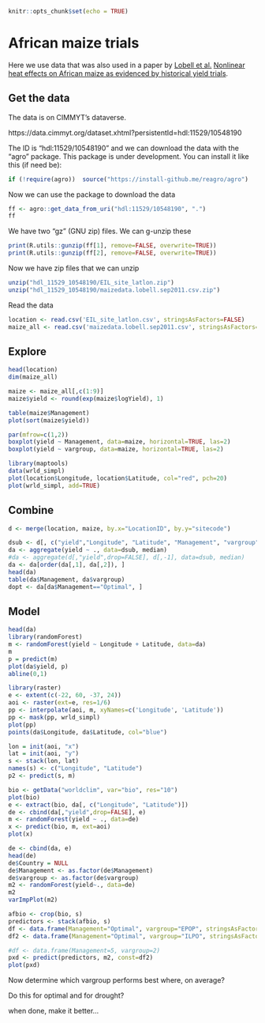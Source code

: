 
```r
knitr::opts_chunk$set(echo = TRUE)
```

# African maize trials

Here we use data that was also used in a paper by [Lobell et al.](https://www.nature.com/nclimate/) [Nonlinear heat effects on African maize as evidenced by historical yield trials](https://dx.doi.org/10.1038/NCLIMATE1043).

## Get the data

The data is on CIMMYT's dataverse. 

https://data.cimmyt.org/dataset.xhtml?persistentId=hdl:11529/10548190

The ID is "hdl:11529/10548190" and we can download the data with the "agro" package. This package is under development. You can install it like this (if need be):


```r
if (!require(agro))  source("https://install-github.me/reagro/agro")
```

Now we can use the package to download the data


```r
ff <- agro::get_data_from_uri("hdl:11529/10548190", ".")
ff
```

We have two "gz" (GNU zip) files. We can g-unzip these


```r
print(R.utils::gunzip(ff[1], remove=FALSE, overwrite=TRUE))
print(R.utils::gunzip(ff[2], remove=FALSE, overwrite=TRUE))
```

Now we have zip files that we can unzip

```r
unzip("hdl_11529_10548190/EIL_site_latlon.zip")
unzip("hdl_11529_10548190/maizedata.lobell.sep2011.csv.zip")
```

Read the data

```r
location <- read.csv('EIL_site_latlon.csv', stringsAsFactors=FALSE)
maize_all <- read.csv('maizedata.lobell.sep2011.csv', stringsAsFactors=FALSE)
```

## Explore 

```r
head(location)
dim(maize_all)
```

```r
maize <- maize_all[,c(1:9)]
maize$yield <- round(exp(maize$logYield), 1)

table(maize$Management)
plot(sort(maize$yield))
```


```r
par(mfrow=c(1,2))
boxplot(yield ~ Management, data=maize, horizontal=TRUE, las=2)
boxplot(yield ~ vargroup, data=maize, horizontal=TRUE, las=2)
```

```r
library(maptools)
data(wrld_simpl)
plot(location$Longitude, location$Latitude, col="red", pch=20)
plot(wrld_simpl, add=TRUE)
```

## Combine 

```r
d <- merge(location, maize, by.x="LocationID", by.y="sitecode")
```


```r
dsub <- d[, c("yield","Longitude", "Latitude", "Management", "vargroup", "Country" )]
da <- aggregate(yield ~ ., data=dsub, median)
#da <- aggregate(d[,"yield",drop=FALSE], d[,-1], data=dsub, median)
da <- da[order(da[,1], da[,2]), ]
head(da)
table(da$Management, da$vargroup)
dopt <- da[da$Management=="Optimal", ]
```

## Model

```r
head(da)
library(randomForest)
m <- randomForest(yield ~ Longitude + Latitude, data=da)
m
p = predict(m)
plot(da$yield, p)
abline(0,1)
```

```r
library(raster)
e <- extent(c(-22, 60, -37, 24))
aoi <- raster(ext=e, res=1/6)
pp <- interpolate(aoi, m, xyNames=c('Longitude', 'Latitude'))
pp <- mask(pp, wrld_simpl)
plot(pp)
points(da$Longitude, da$Latitude, col="blue")

lon = init(aoi, "x")
lat = init(aoi, "y")
s <- stack(lon, lat)
names(s) <- c("Longitude", "Latitude")
p2 <- predict(s, m)
```


```r
bio <- getData("worldclim", var="bio", res="10")
plot(bio)
e <- extract(bio, da[, c("Longitude", "Latitude")])
de <- cbind(da[,"yield",drop=FALSE], e)
m <- randomForest(yield ~ ., data=de)
x <- predict(bio, m, ext=aoi)
plot(x)
```

```r
de <- cbind(da, e)
head(de)
de$Country = NULL
de$Management <- as.factor(de$Management)
de$vargroup <- as.factor(de$vargroup)
m2 <- randomForest(yield~., data=de)
m2
varImpPlot(m2)
```

```r
afbio <- crop(bio, s)
predictors <- stack(afbio, s)
df <- data.frame(Management="Optimal", vargroup="EPOP", stringsAsFactors = F)
df2 <- data.frame(Management="Optimal", vargroup="ILPO", stringsAsFactors = F)

#df <- data.frame(Management=5, vargroup=2)
pxd <- predict(predictors, m2, const=df2)
plot(pxd)
```

Now determine which vargroup performs best where, on average?

Do this for optimal and for drought?

when done, make it better...

